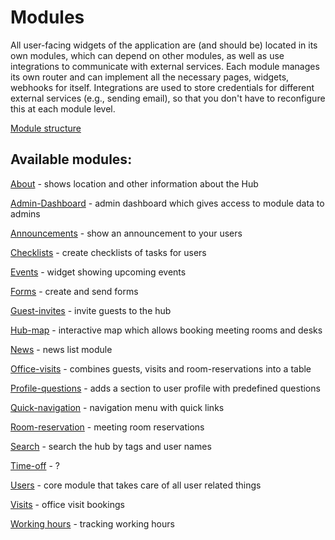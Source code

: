 # Modules

All user-facing widgets of the application are (and should be) located in its own modules, which can depend on other modules, as well as use integrations to communicate with external services. Each module manages its own router and can implement all the necessary pages, widgets, webhooks for itself. Integrations are used to store credentials for different external services (e.g., sending email), so that you don't have to reconfigure this at each module level.

[Module structure](https://github.com/paritytech/polkadot-hub-app/tree/master/src/modules/_template)

## Available modules:

[About](./modules/about.md) - shows location and other information about the Hub

[Admin-Dashboard](./modules/admin-dash.md) - admin dashboard which gives access to module data to admins

[Announcements](./modules/announcements.md) - show an announcement to your users

[Checklists](./modules/checklists.md) - create checklists of tasks for users

[Events](./modules/events.md) - widget showing upcoming events

[Forms](./modules/forms.md) - create and send forms

[Guest-invites](./modules/guest-invites.md) - invite guests to the hub

[Hub-map](./modules/hub-map.md) - interactive map which allows booking meeting rooms and desks

[News](./modules/news.md) - news list module

[Office-visits](./modules/office-visits.md) - combines guests, visits and room-reservations into a table

[Profile-questions](./modules/profile-questions.md) - adds a section to user profile with predefined questions

[Quick-navigation](./modules/qiuck-nav.md) - navigation menu with quick links

[Room-reservation](./modules/room-reservation.md) - meeting room reservations

[Search](./modules/search.md) - search the hub by tags and user names

[Time-off](./modules/time-off.md) - ?

[Users](./modules/users.md) - core module that takes care of all user related things

[Visits](./modules/visits.md) - office visit bookings

[Working hours](./modules/working-hours.md) - tracking working hours
